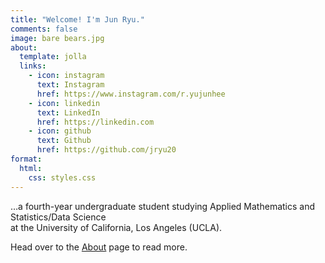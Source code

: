 ```yaml
---
title: "Welcome! I'm Jun Ryu."
comments: false
image: bare bears.jpg
about:
  template: jolla
  links:
    - icon: instagram
      text: Instagram
      href: https://www.instagram.com/r.yujunhee
    - icon: linkedin
      text: LinkedIn
      href: https://linkedin.com
    - icon: github
      text: Github
      href: https://github.com/jryu20
format:
  html:
    css: styles.css
---
```


...a fourth-year undergraduate student studying Applied Mathematics and Statistics/Data Science <br> at the University of California, Los Angeles (UCLA). 

Head over to the [About](about.html) page to read more. <br>